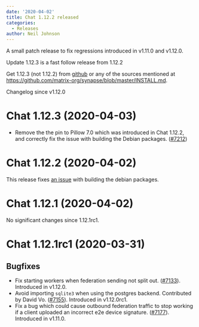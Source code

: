 ```yaml
---
date: '2020-04-02'
title: Chat 1.12.2 released
categories:
  - Releases
author: Neil Johnson
---
```


A small patch release to fix regressions introduced in v1.11.0 and v1.12.0.

Update 1.12.3 is a fast follow release from 1.12.2

Get 1.12.3 (not 1.12.2) from [github](https://github.com/matrix-org/synapse/releases/tag/v1.12.3) or any of the sources mentioned at https://github.com/matrix-org/synapse/blob/master/INSTALL.md.


Changelog since v1.12.0

Chat 1.12.3 (2020-04-03)
===========================

- Remove the the pin to Pillow 7.0 which was introduced in Chat 1.12.2, and
correctly fix the issue with building the Debian packages. ([\#7212](https://github.com/matrix-org/synapse/issues/7212))

Chat 1.12.2 (2020-04-02)
===========================

This release fixes [an issue](https://github.com/matrix-org/synapse/issues/7208) with building the debian packages.


Chat 1.12.1 (2020-04-02)
===========================

No significant changes since 1.12.1rc1.


Chat 1.12.1rc1 (2020-03-31)
==============================

Bugfixes
--------

- Fix starting workers when federation sending not split out. ([\#7133](https://github.com/matrix-org/synapse/issues/7133)). Introduced in v1.12.0.
- Avoid importing `sqlite3` when using the postgres backend. Contributed by David Vo. ([\#7155](https://github.com/matrix-org/synapse/issues/7155)). Introduced in v1.12.0rc1.
- Fix a bug which could cause outbound federation traffic to stop working if a client uploaded an incorrect e2e device signature. ([\#7177](https://github.com/matrix-org/synapse/issues/7177)). Introduced in v1.11.0.